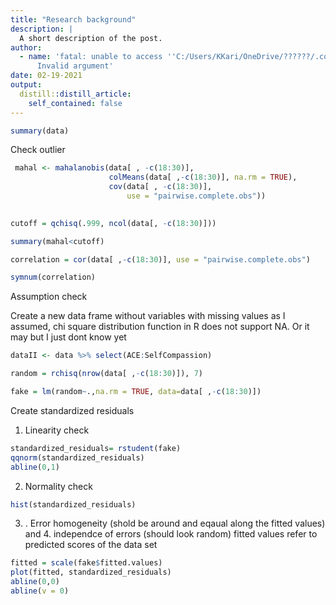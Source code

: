 ```yaml
---
title: "Research background"
description: |
  A short description of the post.
author:
  - name: 'fatal: unable to access ''C:/Users/KKari/OneDrive/??????/.config/git/config'':
      Invalid argument'
date: 02-19-2021
output:
  distill::distill_article:
    self_contained: false
---
```




```r
summary(data)
```

Check outlier
```r
 mahal <- mahalanobis(data[ , -c(18:30)],
                      colMeans(data[ ,-c(18:30)], na.rm = TRUE), 
                      cov(data[ , -c(18:30)], 
                          use = "pairwise.complete.obs"))
                                                                        

```


```r
cutoff = qchisq(.999, ncol(data[, -c(18:30)]))
```


```r
summary(mahal<cutoff)
```


```r
correlation = cor(data[ ,-c(18:30)], use = "pairwise.complete.obs")
```

```r
symnum(correlation)
```

Assumption check 


Create a new data frame without variables with missing values as I assumed, chi square distribution function in R does not support NA. Or it may but I just dont know yet 


```r
dataII <- data %>% select(ACE:SelfCompassion)
```


```r

random = rchisq(nrow(data[ ,-c(18:30)]), 7)
```

```r
fake = lm(random~.,na.rm = TRUE, data=data[ ,-c(18:30)])
```

Create standardized residuals 

1. Linearity check
```r
standardized_residuals= rstudent(fake)
qqnorm(standardized_residuals)
abline(0,1)

```

2. Normality check 

```r
hist(standardized_residuals)
```

3. . Error homogeneity (shold be around and eqaual along the fitted values) and 4. independce of errors (should look random) 
fitted values refer to predicted scores of the data set 
```r
fitted = scale(fake$fitted.values)
plot(fitted, standardized_residuals)
abline(0,0)
abline(v = 0)
```




